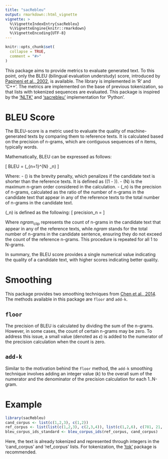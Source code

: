 ```yaml
---
title: "sacRebleu"
output: rmarkdown::html_vignette
vignette: >
  %\VignetteIndexEntry{sacRebleu}
  %\VignetteEngine{knitr::rmarkdown}
  %\VignetteEncoding{UTF-8}
---
```


```r
knitr::opts_chunk$set(
  collapse = TRUE,
  comment = "#>"
)
```

This package aims to provide metrics to evaluate generated text. To this point, only the BLEU (bilingual evaluation understudy) score, introduced by [Papineni et al., 2002](https://aclanthology.org/P02-1040/),
is available. The library is implemented in 'R' and 'C++'. The metrics are implemented on the base of previous tokenization, so that lists with tokenized sequences are evaluated.
This package is inspired by the ['NLTK'](https://www.nltk.org/) and ['sacrebleu'](https://github.com/mjpost/sacrebleu) implementation for 'Python'.

# BLEU Score
The BLEU-score is a metric used to evaluate the quality of machine-generated texts by comparing them to
reference texts. It is calculated based on the precision of n-grams, which are contiguous sequences of n items, typically words.

Mathematically, BLEU can be expressed as follows:

\[
BLEU = \text{{BP}} \times \exp\left(\sum_{n=1}^{N} \frac{1}{N} \log \text{{precision}}_n\right)
\]

Where:
 - \(\text{{BP}}\) is the brevity penalty, which penalizes if the candidate text is shorter than the reference texts.
   It is defined as \(\exp(1 - \frac{{\text{{reference length}}}}{{\text{{output length}}}})\).
 - \(N\) is the maximum n-gram order considered in the calculation.
 - \(\text{{precision}}_n\) is the precision of n-grams, calculated as the ratio of the number of
   n-grams in the candidate text that appear in any of the reference texts to the total number of n-grams in the candidate text.

\(\text{{precision}}_n\) is defined as the following:
\[
precision_n = \frac{\sum_{c \in \text{Cand}} ngram_{\text{clip}}(c)}{\sum_{r \in \text{Ref}_{\text{Cand}}} ngram(r)}
\]

Where $ngram_{\text{clip}}$ represents the count of n-grams in the candidate text that appear in any of the reference texts, while $ngram$ stands
for the total number of n-grams in the candidate sentence, ensuring they do not exceed the count of the reference n-grams. This procedure is
repeated for all 1 to N-grams.


In summary, the BLEU score provides a single numerical value indicating the quality of a candidate text, with higher scores indicating better quality.


# Smoothing
This package provides two smoothing techniques from [Chen et al., 2014](https://aclanthology.org/W14-3346/). The methods available in this
package are `floor` and `add-k`.

## `floor`
The precision of BLEU is calculated by dividing the sum of the n-grams. However, in some cases, the count of certain n-grams may be zero. To address
this issue, a small value (denoted as $\epsilon$) is added to the numerator of the precision calculation when the count is zero.

## `add-k`
Similar to the motivation behind the `floor` method, the `add-k` smoothing technique involves adding an integer value ($k$) to the overall sum of
the numerator and the denominator of the precision calculation for each 1..N-gram.

# Example

```r
library(sacRebleu)
cand_corpus <- list(c(1,2,3), c(1,2))
ref_corpus <- list(list(c(1,2,3), c(2,3,4)), list(c(1,2,6), c(781, 21, 9), c(7, 3)))
bleu_corpus_ids_standard <- bleu_corpus_ids(ref_corpus, cand_corpus)
```

Here, the text is already tokenized and represented through integers in the 'cand_corpus' and 'ref_corpus' lists. For tokenization, the ['tok'](https://cran.r-project.org/package=tok) package is recommended.